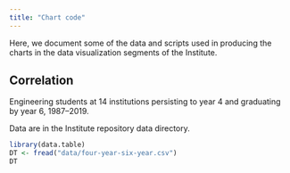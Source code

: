 ```yaml
---
title: "Chart code"
---
```


Here, we document some of the data and scripts used in producing the charts in the data visualization segments of the Institute. 

## Correlation

Engineering students at 14 institutions persisting to year 4 and graduating by year 6, 1987--2019. 

Data are in the Institute repository data directory. 

```r
library(data.table)
DT <- fread("data/four-year-six-year.csv")
DT
```




